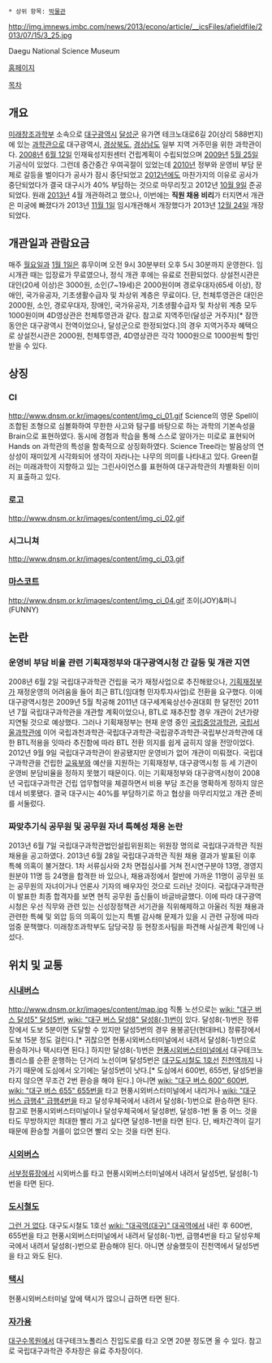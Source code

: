  * 상위 항목: [[박물관]]

http://img.imnews.imbc.com/news/2013/econo/article/__icsFiles/afieldfile/2013/07/15/3_25.jpg

Daegu National Science Museum

[http://www.dnsm.or.kr/index.do 홈페이지]

[[목차]]
== 개요 ==
[[미래창조과학부]] 소속으로 [[대구광역시]] [[달성군]] 유가면 테크노대로6길 20(상리 588번지)에 있는 [[과학관]]으로 대구광역시, [[경상북도]], [[경상남도]] 일부 지역 거주민을 위한 과학관이다. [[2008년]] [[6월 12일]] 인재육성지원센터 건립계획이 수립되었으며 [[2009년]] [[5월 25일]] 기공식이 있었다. 그런데 중간중간 우여곡절이 있었는데 [[2010년]] 정부와 운영비 부담 문제로 갈등을 벌이다가 공사가 잠시 중단되었고 [[2012년]]에도 마찬가지의 이유로 공사가 중단되었다가 결국 대구시가 40% 부담하는 것으로 마무리짓고 2012년 [[10월 9일]] 준공되었다. 원래 [[2013년]] 4월 개관하려고 했으나, 이번에는 '''직원 채용 비리'''가 터지면서 개관은 미궁에 빠졌다가 2013년 [[11월 1일]] 임시개관해서 개장했다가 2013년 [[12월 24일]] 개장되었다. 

== 개관일과 관람요금 ==
매주 [[월요일]]과 [[1월 1일]]은 휴무이며 오전 9시 30분부터 오후 5시 30분까지 운영한다. 임시개관 때는 입장료가 무료였으나, 정식 개관 후에는 유료로 전환되었다. 상설전시관은 대인(20세 이상)은 3000원, 소인(7~19세)은 2000원이며 경로우대자(65세 이상), 장애인, 국가유공자, 기초생활수급자 및 차상위 계층은 무료이다. 단, 천체투영관은 대인은 2000원, 소인, 경로우대자, 장애인, 국가유공자, 기초생활수급자 및 차상위 계층 모두 1000원이며 4D영상관은 천체투영관과 같다. 참고로 지역주민(달성군 거주자)[* 잠깐 동안은 대구광역시 전역이었으나, 달성군으로 한정되었다.]의 경우 지역거주자 혜택으로 상설전시관은 2000원, 천체투영관, 4D영상관은 각각 1000원으로 1000원씩 할인받을 수 있다.

== 상징 ==
=== CI ===
http://www.dnsm.or.kr/images/content/img_ci_01.gif
Science의 영문 Spell이 조합된 조형으로 심볼화하여 무한한 사고와 탐구를 바탕으로 하는 과학의 기본속성을 Brain으로 표현하였다. 동시에 경험과 학습을 통해 스스로 알아가는 미로로 표현되어 Hands on 과학관의 특성을 함축적으로 상징화하였다. Science Tree라는 발음상의 연상성이 재미있게 시각화되어 생각이 자라나는 나무의 의미를 나타내고 있다. Green컬러는 미래과학이 지향하고 있는 그린사이언스를 표현하여 대구과학관의 차별화된 이미지 표출하고 있다.

=== 로고 ===
http://www.dnsm.or.kr/images/content/img_ci_02.gif

=== 시그니쳐 ===
http://www.dnsm.or.kr/images/content/img_ci_03.gif

=== [[마스코트]] ===
http://www.dnsm.or.kr/images/content/img_ci_04.gif
조이(JOY)&퍼니(FUNNY)

== 논란 ==
=== 운영비 부담 비율 관련 기획재정부와 대구광역시청 간 갈등 및 개관 지연 ===
2008년 6월 2일 국립대구과학관 건립을 국가 재정사업으로 추진해왔으나, [[기획재정부]]가 재정운영의 어려움을 들어 최근 BTL(임대형 민자투자사업)로 전환을 요구했다. 이에 대구광역시청은 2009년 5월 착공해 2011년 대구세계육상선수권대회 한 달전인 2011년 7월 국립대구과학관을 개관할 계획이었으나, BTL로 재추진할 경우 개관이 2년가량 지연될 것으로 예상했다. 그러나 기획재정부는 현재 운영 중인 [[국립중앙과학관]], [[국립서울과학관]]에 이어 국립과천과학관·국립대구과학관·국립광주과학관·국립부산과학관에 대한 BTL적용을 잇따라 추진함에 따라 BTL 전환 의지를 쉽게 굽히지 않을 전망이었다. 2012년 9월 9일 국립대구과학관이 완공됐지만 운영비가 없어 개관이 미뤄졌다. 국립대구과학관을 건립한 [[교육부]]와 예산을 지원하는 기획재정부, 대구광역시청 등 세 기관이 운영비 분담비율을 정하지 못했기 때문이다. 이는 기획재정부와 대구광역시청이 2008년 국립대구과학관 건립 업무협약을 체결하면서 비용 부담 조건을 명확하게 정하지 않은 데서 비롯됐다. 결국 대구시는 40%를 부담하기로 하고 협상을 마무리지었고 개관 준비를 서둘렀다.

=== 짜맞추기식 공무원 및 공무원 자녀 특혜성 채용 논란 ===
2013년 6월 7일 국립대구과학관법인설립위원회는 위원장 명의로 국립대구과학관 직원 채용을 공고하였다. 2013년 6월 28일 국립대구과학관 직원 채용 결과가 발표된 이후 특혜 의혹이 불거졌다. 1차 서류심사와 2차 면접심사를 거쳐 전시연구분야 13명, 경영지원분야 11명 등 24명을 합격한 바 있으나, 채용과정에서 절반에 가까운 11명이 공무원 또는 공무원의 자녀이거나 언론사 기자의 배우자인 것으로 드러난 것이다. 국립대구과학관이 발표한 최종 합격자를 보면 현직 공무원 출신들이 바글바글했다. 이에 따라 대구광역시청은 우선 직무와 관련 있는 신성장정책관 서기관을 직위해제하고 아울러 직원 채용과 관련한 특혜 및 외압 등의 의혹이 있는지 특별 감사해 문제가 있을 시 관련 규정에 따라 엄중 문책했다. 미래창조과학부도 담당국장 등 현장조사팀을 파견해 사실관계 확인에 나섰다. 

== 위치 및 교통 ==
=== [[시내버스]] ===
http://www.dnsm.or.kr/images/content/map.jpg
직통 노선으로는 [[wiki: "대구 버스 달성5" 달성5번]], [[wiki: "대구 버스 달성8" 달성8(-1)번]]이 있다. 달성8(-1)번은 정류장에서 도보 5분이면 도달할 수 있지만 달성5번의 경우 용봉공단(현대IHL) 정류장에서 도보 15분 정도 걸린다.[* 귀찮으면 현풍시외버스터미널에서 내려서 달성8(-1)번으로 환승하거나 택시타면 된다.] 하지만 달성8(-1)번은 [[현풍시외버스터미널]]에서 대구테크노폴리스를 순환 운행하는 단거리 노선이며 달성5번은 [[대구도시철도 1호선]] [[진천역]]까지 나가기 때문에 도심에서 오기에는 달성5번이 낫다.[* 도심에서 600번, 655번, 달성5번을 타지 않으면 무조건 2번 환승을 해야 된다.] 
아니면 [[wiki: "대구 버스 600" 600번]], [[wiki: "대구 버스 655" 655번]]을 타고 현풍시외버스터미널에서 내리거나 [[wiki: "대구 버스 급행4" 급행4번]]을 타고 달성우체국에서 내려서 달성8(-1)번으로 환승하면 된다. 참고로 현풍시외버스터미널이나 달성우체국에서 달성8번, 달성8-1번 둘 중 어느 것을 타도 무방하지만 최대한 빨리 가고 싶다면 달성8-1번을 타면 된다. 단, 배차간격이 길기 때문에 환승할 겨를이 없으면 빨리 오는 것을 타면 된다.
=== [[시외버스]] ===
[[서부정류장]]에서 시외버스를 타고 현풍시외버스터미널에서 내려서 달성5번, 달성8(-1)번을 타면 된다.
=== [[도시철도]] ===
[[그런 거 없다]]. 대구도시철도 1호선 [[wiki: "대곡역(대구)" 대곡역]]에서 내린 후 600번, 655번을 타고 현풍시외버스터미널에서 내려서 달성8(-1)번, 급행4번을 타고 달성우체국에서 내려서 달성8(-)번으로 환승해야 된다. 아니면 상술했듯이 진천역에서 달성5번을 타고 와도 된다.
=== [[택시]] ===
현풍시외버스터미널 앞에 택시가 많으니 급하면 타면 된다.
=== [[자가용]] ===
[[대구수목원]]에서 대구테크노폴리스 진입도로를 타고 오면 20분 정도면 올 수 있다. 참고로 국립대구과학관 주차장은 유료 주차장이다.

